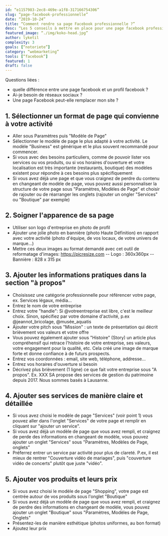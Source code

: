 ```yaml
---
id: “e1157983-2ec8-469e-a1f8-317166754306”
slug: “page-facebook-professionnelle”
date: “2019-10-24”
title: “Comment rendre sa page Facebook professionnelle ?”
desc: “Les 5 conseils à mettre en place pour une page facebook professionnelle”
featured_image: “./img/koko-head.jpg”
author: lyketil
complexity: 3
goals: [“notoriete”]
category: “webmarketing”
tools: [“facebook”]
featured: 1
draft: false
---
```

Questions liées : 
- quelle différence entre une page facebook et un profil facebook ? 
- Ai-je besoin de réseaux sociaux ?
- Une page Facebook peut-elle remplacer mon site ?

## 1. Sélectionner un format de page qui convienne à votre activité
- Aller sous Paramètres puis "Modèle de Page"
- Sélectionner le modèle de page le plus adapté à votre activité. Le modèle "Business" est générique et le plus souvent recommandé pour commencer. 
- Si vous avec des besoins particuliers, comme de pouvoir lister vos services ou vos produits, ou si vos horaires d'ouverture et votre localisation est très importante (restaurants, boutique) des modèles existent pour répondre à ces besoins plus spécifiquement
- Si vous avez déjà une page et que vous craignez de perdre du contenu en changeant de modèle de page, vous pouvez aussi personnaliser la structure de votre page sous "Paramètres, Modèles de Page" et choisir de rajouter ou de réarranger les onglets (rajouter un ongler "Services" ou "Boutique" par exemple)

## 2. Soigner l'apparence de sa page

- Utiliser son logo d'entreprise en photo de profil 
- Ajouter une jolie photo en bannière (photo Haute Définition) en rapport avec votre activité (photo d'équipe, de vos locaux, de votre univers de marque...)
- Mettre ces deux images au format demandé avec cet outil de reformatage d'images: https://picresize.com 
-- Logo : 360x360px
-- Bannière : 828 x 315 px

## 3. Ajouter les informations pratiques dans la section "à propos"
- Choisissez une catégorie professionnelle pour référencer votre page, ex. Services légaux, média...
- Entrez le nom de votre entreprise
- Entrez votre "handle": Si @votreentreprise est libre, c'est le meilleur choix. Sinon, spécifiez par votre domaine d'activité, p.ex @jeannot_bricolage, @musée_aquatis
- Ajouter votre pitch sous "Mission" : un texte de présentation qui décrit brièvement vos valeurs et votre offre
- Vous pouvez également ajouter sous "Histoire" (Story) un article plus compréhensif qui retrace l'histoire de votre entreprise, ses valeurs, votre engagement pour la qualité, etc. Cela créé une image de marque forte et donne confiance à de futurs prospects.
- Entrez vos coordonnées : email, site web, téléphone, addresse...
- Entrez vos horaires d'ouverture si besoin
- Décrivez plus brièvement (1 ligne) ce que fait votre entreprise sous "A propos". Ex. XXX SA propose des services de gestion du patrimoine depuis 2017. Nous sommes basés à Lausanne. 

## 4. Ajouter ses services de manière claire et détaillée
- Si vous avez choisi le modèle de page "Services" (voir point 1) vous pouvez aller dans l'onglet "Services" de votre page et remplir en cliquant sur "ajouter un service".  
- Si vous avez déjà un modèle de page que vous avez rempli, et craignez de perde des informations en changeant de modèle, vous pouvez ajouter un onglet "Services" sous "Paramètres, Modèles de Page, onglets"
- Préferrez entrer un service par activité pour plus de clareté. P.ex, il est mieux de rentrer "Couverture vidéo de mariages", puis "couverture vidéo de concerts" plutôt que juste "vidéo". 

## 5. Ajouter vos produits et leurs prix
- Si vous avez choisi le modèle de page "Shopping", votre page est centrée autour de vos produits sous l'onglet "Boutique"
- Si vous avez déjà un modèle de page que vous avez rempli, et craignez de perdre des informations en changeant de modèle, vous pouvez ajouter un onglet "Boutique" sous "Paramètres, Modèles de Page, Onglets"
- Présentez-les de manière esthétique (photos uniformes, au bon format)
- Ajoutez leur prix
